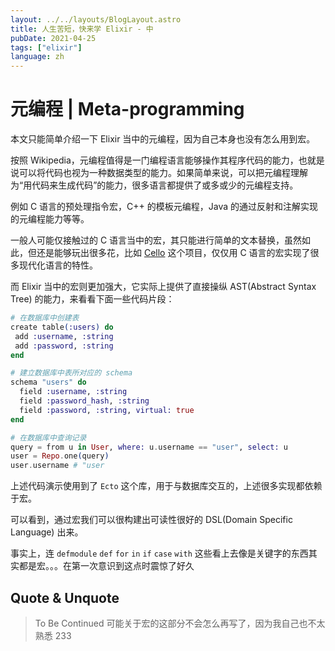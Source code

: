```yaml
---
layout: ../../layouts/BlogLayout.astro
title: 人生苦短，快来学 Elixir - 中
pubDate: 2021-04-25
tags: ["elixir"]
language: zh
---
```


# 元编程 | Meta-programming

本文只能简单介绍一下 Elixir 当中的元编程，因为自己本身也没有怎么用到宏。

按照 Wikipedia，元编程值得是一门编程语言能够操作其程序代码的能力，也就是说可以将代码也视为一种数据类型的能力。如果简单来说，可以把元编程理解为“用代码来生成代码”的能力，很多语言都提供了或多或少的元编程支持。

例如 C 语言的预处理指令宏，C++ 的模板元编程，Java 的通过反射和注解实现的元编程能力等等。

一般人可能仅接触过的 C 语言当中的宏，其只能进行简单的文本替换，虽然如此，但还是能够玩出很多花，比如 [Cello][0] 这个项目，仅仅用 C 语言的宏实现了很多现代化语言的特性。

而 Elixir 当中的宏则更加强大，它实际上提供了直接操纵 AST(Abstract Syntax Tree) 的能力，来看看下面一些代码片段：

```elixir
# 在数据库中创建表
create table(:users) do
 add :username, :string
 add :password, :string
end

# 建立数据库中表所对应的 schema
schema "users" do
  field :username, :string
  field :password_hash, :string
  field :password, :string, virtual: true
end

# 在数据库中查询记录
query = from u in User, where: u.username == "user", select: u
user = Repo.one(query)
user.username # "user
```

上述代码演示使用到了 `Ecto` 这个库，用于与数据库交互的，上述很多实现都依赖于宏。

可以看到，通过宏我们可以很构建出可读性很好的 DSL(Domain Specific Language) 出来。

事实上，连 `defmodule` `def` `for` `in` `if` `case` `with` 这些看上去像是关键字的东西其实都是宏。。。在第一次意识到这点时震惊了好久

## Quote & Unquote

> To Be Continued
> 可能关于宏的这部分不会怎么再写了，因为我自己也不太熟悉 233

[0]: http://libcello.org/
